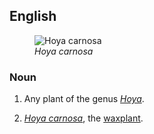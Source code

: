 ==English==
[[Image:Hoya carnosa1HUNDA.jpg|thumb|''Hoya carnosa'']]

===Noun===
{{en-noun}}

# {{botany}} Any plant of the genus ''[[Hoya]]''.
# {{botany}} ''[[Hoya carnosa]]'', the [[waxplant]].